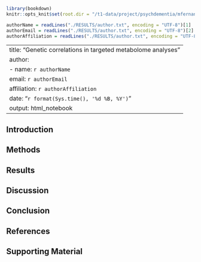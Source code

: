
```r
library(bookdown)
knitr::opts_knit$set(root.dir = "/t1-data/project/psychdementia/mfernand/PROJECTS/LONI-ADNI")
```

```r
authorName = readLines("./RESULTS/author.txt", encoding = "UTF-8")[1]
authorEmail = readLines("./RESULTS/author.txt", encoding = "UTF-8")[2]
authorAffiliation = readLines("./RESULTS/author.txt", encoding = "UTF-8")[3]
```

---
title: "Genetic correlations in targeted metabolome analyses"
author:
- name: `r authorName`
  email: `r authorEmail`
  affiliation: `r authorAffiliation`
date: "`r format(Sys.time(), '%d %B, %Y')`"
output: html_notebook
---

## Introduction
## Methods
## Results
## Discussion
## Conclusion
## References
## Supporting Material